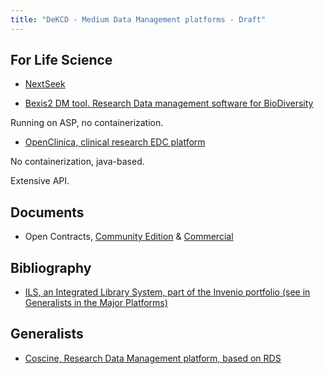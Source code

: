 ```yaml
---
title: "DeKCD - Medium Data Management platforms - Draft"
---
```


## For Life Science

* [NextSeek](https://github.com/BMCBCC/NExtSEEK)

* [Bexis2 DM tool. Research Data management software for BioDiversity](https://bexis2.uni-jena.de/)

Running on ASP, no containerization.

* [OpenClinica, clinical research EDC platform](https://www.openclinica.com/)

No containerization, java-based.

Extensive API.

## Documents

* Open Contracts, [Community Edition](https://www.openclinica.com/get-free-community-edition-software/) & [Commercial](https://jsv4.github.io/OpenContracts/)

## Bibliography

* [ILS, an Integrated Library System, part of the Invenio portfolio (see in Generalists in the Major Platforms)](https://inveniosoftware.org/products/ils/)

## Generalists

* [Coscine, Research Data Management platform, based on RDS](https://about.coscine.de/)